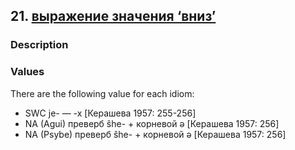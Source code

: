 ## 21. <a href =  'https://agricolamz.github.io/The_Circassian_Isoglosses_Database/21.html'>выражение значения 'вниз'</a>
### Description



### Values
There are the following value for each idiom:

* SWC  je- — -x [Керашева 1957: 255-256] 
* NA (Agui) преверб ŝhe- + корневой ə [Керашева 1957: 256] 
* NA (Psybe) преверб ŝhe- + корневой ə [Керашева 1957: 256] 

